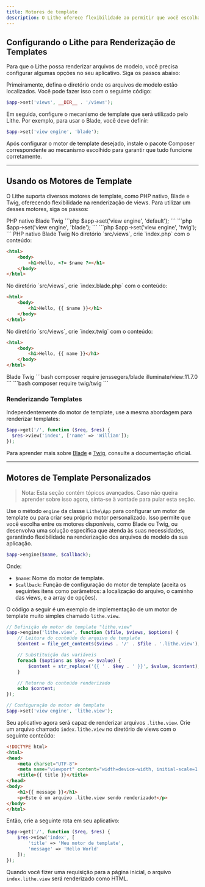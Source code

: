 ```yaml
---
title: Motores de template  
description: O Lithe oferece flexibilidade ao permitir que você escolha entre diversos motores de template, como PHP puro, Blade e Twig. Além dos motores padrão, você pode configurar outros para otimizar a criação e a renderização de interfaces dinâmicas.
---
```


## Configurando o Lithe para Renderização de Templates

Para que o Lithe possa renderizar arquivos de modelo, você precisa configurar algumas opções no seu aplicativo. Siga os passos abaixo:

<Stepper>
<StepperItem title="Diretório de Templates">

Primeiramente, defina o diretório onde os arquivos de modelo estão localizados. Você pode fazer isso com o seguinte código:

```php
$app->set('views', __DIR__ . '/views');
```

</StepperItem>
<StepperItem title="Motor de Template">

Em seguida, configure o mecanismo de template que será utilizado pelo Lithe. Por exemplo, para usar o Blade, você deve definir:

```php
$app->set('view engine', 'blade');
```

</StepperItem>
<StepperItem title="Instalação do Pacote">

Após configurar o motor de template desejado, instale o pacote Composer correspondente ao mecanismo escolhido para garantir que tudo funcione corretamente.

</StepperItem>

</Stepper>

---

## Usando os Motores de Template

O Lithe suporta diversos motores de template, como PHP nativo, Blade e Twig, oferecendo flexibilidade na renderização de views. Para utilizar um desses motores, siga os passos:

<Stepper>
<StepperItem title="Defina o motor de template">

<Tabs defaultValue="default" className="pt-5 pb-1">
  <TabsList className="">
    <TabsTrigger value="default">PHP nativo</TabsTrigger>
    <TabsTrigger value="blade">Blade</TabsTrigger>
     <TabsTrigger value="twig">Twig</TabsTrigger>
  </TabsList>
  <TabsContent value="default">
```php
$app->set('view engine', 'default');
```
   </TabsContent>
  <TabsContent value="blade">
```php
$app->set('view engine', 'blade');
```
  </TabsContent>
  <TabsContent value="twig">
```php
$app->set('view engine', 'twig');
```
   </TabsContent>
</Tabs>

</StepperItem>
<StepperItem title="Crie um arquivo de template">

<Tabs defaultValue="default" className="pt-5 pb-1">
  <TabsList className="Crie um arquivo de template">
    <TabsTrigger value="default">PHP nativo</TabsTrigger>
    <TabsTrigger value="blade">Blade</TabsTrigger>
     <TabsTrigger value="twig">Twig</TabsTrigger>
  </TabsList>
  <TabsContent value="default">
No diretório `src/views`, crie `index.php` com o conteúdo:

```html
<html>
    <body>
        <h1>Hello, <?= $name ?></h1>
    </body>
</html>
```
   </TabsContent>
  <TabsContent value="blade">
No diretório `src/views`, crie `index.blade.php` com o conteúdo:

```html
<html>
    <body>
        <h1>Hello, {{ $name }}</h1>
    </body>
</html>
```
  </TabsContent>
  <TabsContent value="twig">
No diretório `src/views`, crie `index.twig` com o conteúdo:

```html
<html>
    <body>
        <h1>Hello, {{ name }}</h1>
    </body>
</html>
```
   </TabsContent>
</Tabs>

</StepperItem>

<StepperItem title="Instale o pacote via Composer">

<Tabs className="pt-5 pb-1">
  <TabsList className="">
    <TabsTrigger value="blade">Blade</TabsTrigger>
     <TabsTrigger value="twig">Twig</TabsTrigger>
  </TabsList>
  <TabsContent value="blade">
```bash
composer require jenssegers/blade illuminate/view:11.7.0
```
  </TabsContent>
  <TabsContent value="twig">
```bash
composer require twig/twig
```
   </TabsContent>
</Tabs>

</StepperItem>

</Stepper>

### Renderizando Templates

Independentemente do motor de template, use a mesma abordagem para renderizar templates:

```php
$app->get('/', function ($req, $res) {
  $res->view('index', ['name' => 'William']);
});
```

Para aprender mais sobre <a href="https://laravel.com/docs/blade" target="_blank">Blade</a> e <a href="https://twig.symfony.com/doc" target="_blank">Twig</a>, consulte a documentação oficial.

---

## Motores de Template Personalizados

> Nota: Esta seção contém tópicos avançados. Caso não queira aprender sobre isso agora, sinta-se à vontade para pular esta seção.

Use o método `engine` da classe `Lithe\App` para configurar um motor de template ou para criar seu próprio motor personalizado. Isso permite que você escolha entre os motores disponíveis, como Blade ou Twig, ou desenvolva uma solução específica que atenda às suas necessidades, garantindo flexibilidade na renderização dos arquivos de modelo da sua aplicação.

```php
$app->engine($name, $callback);
```

Onde:
- `$name`: Nome do motor de template.
- `$callback`: Função de configuração do motor de template (aceita os seguintes itens como parâmetros: a localização do arquivo, o caminho das views, e a array de opções).

O código a seguir é um exemplo de implementação de um motor de template muito simples chamado `lithe.view`.

```php
// Definição do motor de template "lithe.view"
$app->engine('lithe.view', function ($file, $views, $options) {
    // Leitura do conteúdo do arquivo de template
    $content = file_get_contents($views . '/' . $file . '.lithe.view');

    // Substituição das variáveis
    foreach ($options as $key => $value) {
        $content = str_replace('{{ ' . $key . ' }}', $value, $content);
    }

    // Retorno do conteúdo renderizado
    echo $content;
});

// Configuração do motor de template
$app->set('view engine', 'lithe.view');
```

Seu aplicativo agora será capaz de renderizar arquivos `.lithe.view`. Crie um arquivo chamado `index.lithe.view` no diretório de views com o seguinte conteúdo:

```html
<!DOCTYPE html>
<html>
<head>
    <meta charset="UTF-8">
    <meta name="viewport" content="width=device-width, initial-scale=1.0">
    <title>{{ title }}</title>
</head>
<body>
    <h1>{{ message }}</h1>
    <p>Este é um arquivo .lithe.view sendo renderizado!</p>
</body>
</html>
```

Então, crie a seguinte rota em seu aplicativo:

```php
$app->get('/', function ($req, $res) {
    $res->view('index', [
        'title' => 'Meu motor de template', 
        'message' => 'Hello World'
    ]);
});
```

Quando você fizer uma requisição para a página inicial, o arquivo `index.lithe.view` será renderizado como HTML.
